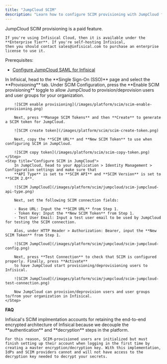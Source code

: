 ```yaml
---
title: "JumpCloud SCIM"
description: "Learn how to configure SCIM provisioning with JumpCloud for Infisical."
---
```


<Info>
    JumpCloud SCIM provisioning is a paid feature.
    
    If you're using Infisical Cloud, then it is available under the **Enterprise Tier**. If you're self-hosting Infisical,
    then you should contact sales@infisical.com to purchase an enterprise license to use it.
</Info>

Prerequisites:
- [Configure JumpCloud SAML for Infisical](/documentation/platform/sso/jumpcloud)

<Steps>
    <Step title="Create a SCIM token in Infisical">
        In Infisical, head to the **Single Sign-On (SSO)** page and select the **Provisioning** tab. Under SCIM Configuration,
        press the **Enable SCIM provisioning** toggle to allow JumpCloud to provision/deprovision users and user groups for your organization.
        
        ![SCIM enable provisioning](/images/platform/scim/scim-enable-provisioning.png)
        
        Next, press **Manage SCIM Tokens** and then **Create** to generate a SCIM token for JumpCloud.
        
        ![SCIM create token](/images/platform/scim/scim-create-token.png)
        
        Next, copy the **SCIM URL** and **New SCIM Token** to use when configuring SCIM in JumpCloud.
        
        ![SCIM copy token](/images/platform/scim/scim-copy-token.png)
    </Step>
    <Step title="Configure SCIM in JumpCloud">
        In JumpCloud, head to your Application > Identity Management > Configuration settings and make sure that
        **API Type** is set to **SCIM API** and **SCIM Version** is set to **SCIM 2.0**.
        
        ![SCIM JumpCloud](/images/platform/scim/jumpcloud/scim-jumpcloud-api-type.png)

        Next, set the following SCIM connection fields:
        
        - Base URL: Input the **SCIM URL** from Step 1.
        - Token Key: Input the **New SCIM Token** from Step 1.
        - Test User Email: Input a test user email to be used by JumpCloud for testing the SCIM connection.

        Alos, under HTTP Header > Authorization: Bearer, input the **New SCIM Token** from Step 1.
        
        ![SCIM JumpCloud](/images/platform/scim/jumpcloud/scim-jumpcloud-config.png)

        Next, press **Test Connection** to check that SCIM is configured properly. Finally, press **Activate**
        to have JumpCloud start provisioning/deprovisioning users to Infisical.
        
        ![SCIM JumpCloud](/images/platform/scim/jumpcloud/scim-jumpcloud-test-connection.png)
        
        Now JumpCloud can provision/deprovision users and user groups to/from your organization in Infisical.
    </Step>
</Steps>

**FAQ**

<AccordionGroup>
<Accordion title="Why do SCIM-provisioned users have to finish setting up their account?">
    Infisical's SCIM implmentation accounts for retaining the end-to-end encrypted architecture of Infisical because we decouple the **authentication** and **decryption** steps in the platform. 
    
    For this reason, SCIM-provisioned users are initialized but must finish setting up their account when logging in the first time by creating a master encryption/decryption key. With this implementation, IdPs and SCIM providers cannot and will not have access to the decryption key needed to decrypt your secrets.
</Accordion>
</AccordionGroup>